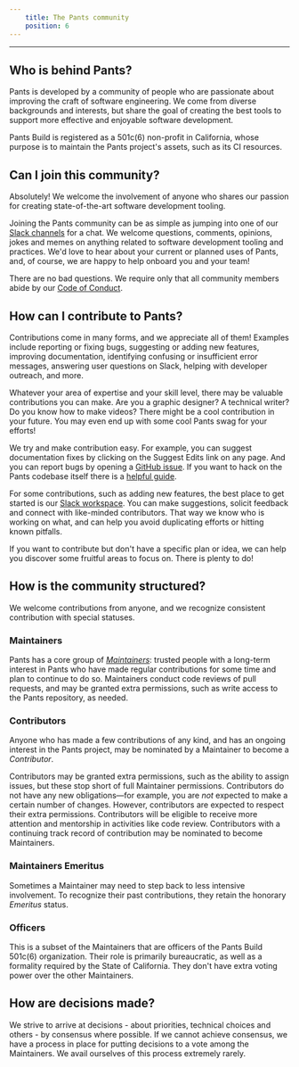 ```yaml
---
    title: The Pants community
    position: 6
---
```




---

## Who is behind Pants?
Pants is developed by a community of people who are passionate about improving the craft of software engineering.  We come from diverse backgrounds and interests, but share the goal of creating the best tools to support more effective and enjoyable software development.

 Pants Build is registered as a 501c(6) non-profit in California, whose purpose is to maintain the Pants project's assets, such as its CI resources.
## Can I join this community?
Absolutely! We welcome the involvement of anyone who shares our passion for creating state-of-the-art software development tooling.

Joining the Pants community can be as simple as jumping into one of our [Slack channels](/community/getting-help) for a chat. We welcome questions, comments, opinions, jokes and memes on anything related to software development tooling and practices. We'd love to hear about your current or planned uses of Pants, and, of course, we are happy to help onboard you and your team!
 
There are no bad questions. We require only that all community members abide by our [Code of Conduct](/community/code-of-conduct).
## How can I contribute to Pants?
Contributions come in many forms, and we appreciate all of them! Examples include reporting or fixing bugs, suggesting or adding new features, improving documentation, identifying confusing or insufficient error messages, answering user questions on Slack, helping with developer outreach, and more. 

Whatever your area of expertise and your skill level, there may be valuable contributions you can make.  Are you a graphic designer? A technical writer? Do you know how to make videos? There might be a cool contribution in your future. You may even end up with some cool Pants swag for your efforts!

We try and make contribution easy. For example, you can suggest documentation fixes by clicking on the Suggest Edits link on any page. And you can report bugs by opening a [GitHub issue](https://github.com/pantsbuild/pants/issues). If you want to hack on the Pants codebase itself there is a [helpful guide](../../contributions/contribution-overview.mdx).

For some contributions, such as adding new features, the best place to get started is our [Slack workspace](../getting-started/index.mdx). You can make suggestions, solicit feedback and connect with like-minded contributors. That way we know who is working on what, and can help you avoid duplicating efforts or hitting known pitfalls.

If you want to contribute but don't have a specific plan or idea, we can help you discover some fruitful areas to focus on. There is plenty to do!
## How is the community structured?
We welcome contributions from anyone, and we recognize consistent contribution with special statuses.

### Maintainers

Pants has a core group of [*Maintainers*](/community/maintainers): trusted people with a long-term interest in Pants who have made regular contributions for some time and plan to continue to do so.   Maintainers conduct code reviews of pull requests, and may be granted extra permissions, such as write access to the Pants repository, as needed. 

### Contributors

Anyone who has made a few contributions of any kind, and has an ongoing interest in the Pants project, may be nominated by a Maintainer to become a *Contributor*. 

Contributors may be granted extra permissions, such as the ability to assign issues, but these stop short of full Maintainer permissions. Contributors do not have any new obligations—for example, you are _not_ expected to make a certain number of changes. However, contributors are expected to respect their extra permissions. Contributors will be eligible to receive more attention and mentorship in activities like code review. Contributors with a continuing track record of contribution may be nominated to become Maintainers.

### Maintainers Emeritus

Sometimes a Maintainer may need to step back to less intensive involvement. To recognize their past contributions, they retain the honorary *Emeritus* status.

### Officers

This is a subset of the Maintainers that are officers of the Pants Build 501c(6) organization. Their role is primarily bureaucratic, as well as a formality required by the State of California. They don't have extra voting power over the other Maintainers.


## How are decisions made?
We strive to arrive at decisions - about priorities, technical choices and others - by consensus where possible. If we cannot achieve consensus, we have a process in place for putting decisions to a vote among the Maintainers. We avail ourselves of this process extremely rarely.